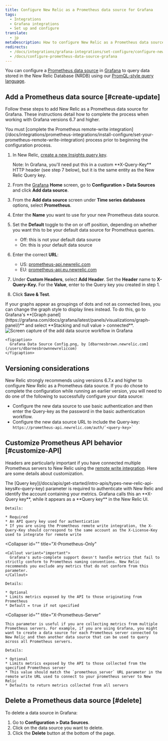 ```yaml
---
title: Configure New Relic as a Prometheus data source for Grafana
tags:
  - Integrations
  - Grafana integrations
  - Set up and configure
translate:
  - jp
metaDescription: How to configure New Relic as a Prometheus data source for Grafana
redirects:
  - /docs/integrations/grafana-integrations/set-configure/configure-new-relic-prometheus-data-source-grafana
  - /docs/configure-prometheus-data-source-grafana
---
```



You can configure a [Prometheus data source](https://grafana.com/docs/grafana/latest/features/datasources/prometheus/) in [Grafana](https://grafana.com/login) to query data stored in the New Relic Database (NRDB) using our [PromQL-style query language](/docs/integrations/prometheus-integrations/view-query-data/supported-promql-features).

## Add a Prometheus data source [#create-update]

Follow these steps to add New Relic as a Prometheus data source for Grafana. These instructions detail how to complete the process when working with Grafana versions 6.7 and higher.

<Callout variant="important">
  You must [complete the Prometheus remote-write integration](/docs/integrations/prometheus-integrations/install-configure/set-your-prometheus-remote-write-integration) process prior to beginning the configuration process.
</Callout>

1. In New Relic, [create a new Insights query key](/docs/apis/intro-apis/new-relic-api-keys/#insights-query-key).

   <Callout variant="important">
     Note: In Grafana, you'll need put this in a custom **X-Query-Key** HTTP header (see step 7 below), but it is the same entity as the New Relic Query key.
   </Callout>
2. From the [Grafana](https://grafana.com/login) **Home** screen, go to **Configuration > Data Sources** and click **Add data source**.
3. From the **Add data source** screen under **Time series databases** options, select **Prometheus**.
4. Enter the **Name** you want to use for your new Prometheus data source.
5. Set the **Default** toggle to the on or off position, depending on whether you want this to be your default data source for Prometheus queries.
   * Off: this is not your default data source
   * On: this is your default data source
6. Enter the correct **URL**:
   * US: [prometheus-api.newrelic.com](https://prometheus-api.newrelic.com)
   * EU: [prometheus-api.eu.newrelic.com](https://prometheus-api.eu.newrelic.com)
7. Under **Custom Headers**, select **Add Header**. Set the **Header** name to **X-Query-Key.** For the **Value**, enter to the Query key you created in step 1.
8. Click **Save & Test**.

<Callout variant="tip">
  If your graphs appear as groupings of dots and not as connected lines, you can change the graph style to display lines instead. To do this, go to Grafana's **[Graph panel](https://grafana.com/docs/grafana/latest/panels/visualizations/graph-panel/)** and select **Stacking and null value > connected**.
</Callout>

<CollapserGroup>
  <Collapser
    id=""
    title="Sample configuration image"
  >
    <img
      title="Configure New Relic as a Prometheus data source for Grafana"
      alt="Screen capture of the add data source workflow in Grafana"
      src={grafanaDataSourceConfig0}
    />

    <figcaption>
      Grafana Data Source Config.png, by [dbarnesbrown.newrelic.com](/users/dbarnesbrownnewreliccom)
    </figcaption>
  </Collapser>
</CollapserGroup>

<InstallFeedback />

## Versioning considerations

New Relic strongly recommends using versions 6.7.x and higher to configure New Relic as a Prometheus data source. If you do chose to complete the configuration while running an earlier version, you will need to do one of the following to successfully configure your data source:

* Configure the new data source to use basic authentication and then enter the Query-key as the password in the basic authentication workflow.
* Configure the new data source URL to include the Query-key: `` https://prometheus-api.newrelic.com/auth/`<query-key>` ``

## Customize Prometheus API behavior [#customize-API]

Headers are particularly important if you have connected multiple Prometheus servers to New Relic using the [remote write integration](/docs/integrations/prometheus-integrations/install-configure/set-your-prometheus-remote-write-integration). Here are some details about customization.

<CollapserGroup>
  <Collapser
    id=""
    title="X-Query-Key (Query key)"
  >
    The [Query key](/docs/apis/get-started/intro-apis/types-new-relic-api-keys#x-query-key) parameter is required to authenticate with New Relic and identify the account containing your metrics. Grafana calls this an **X-Query key**, while it appears as a **Query key** in the New Relic UI.

    Details:

    * Required
    * An API query key used for authentication
    * If you are using the Prometheus remote write integration, the X-Query-Key should correspond to the same account as the X-License-Key used to integrate for remote write
  </Collapser>

  <Collapser
    id=""
    title="X-Prometheus-Only"
  >
    <Callout variant="important">
      Grafana's auto-complete support doesn't handle metrics that fail to strictly conform to Prometheus naming conventions. New Relic recommends you exclude any metrics that do not conform from this parameter.
    </Callout>

    Details:

    * Optional
    * Limits metrics exposed by the API to those originating from Prometheus
    * Default = true if not specified
  </Collapser>

  <Collapser
    id=""
    title="X-Prometheus-Server"
  >
    This parameter is useful if you are collecting metrics from multiple Prometheus servers. For example, if you are using Grafana, you might want to create a data source for each Prometheus server connected to New Relic and then another data source that can be used to query across all Prometheus servers.

    Details:

    * Optional
    * Limits metrics exposed by the API to those collected from the specified Prometheus server
    * This value should match the `prometheus_server` URL parameter in the remote write URL used to connect to your prometheus server to New Relic
    * Defaults to return metrics collected from all servers
  </Collapser>
</CollapserGroup>

## Delete a Prometheus data source [#delete]

To delete a data source in Grafana:

1. Go to **Configuration > Data Sources**.
2. Click on the data source you want to delete.
3. Click the **Delete** button at the bottom of the page.
